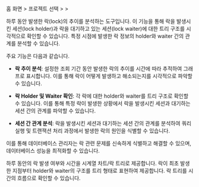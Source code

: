 홈 화면 &gt; 프로젝트 선택 &gt; <Cmdname sid="side_analysis" className="uitext" /> &gt; <Cmdname sid="side_dbLockTree" className="uitext" />

<InDoc product='cubrid,postgresql,oracle,oracle-pro,oracle-v1'>

하루 동안 발생한 락(lock)의 추이를 분석하는 도구입니다. 이 기능을 통해 락을 발생시킨 세션(lock holder)과 락을 대기하고 있는 세션(lock waiter)에 대한 트리 구조를 시각적으로 확인할 수 있습니다. 특정 시점에 발생한 락 정보의 holder와 waiter 간의 관계를 분석할 수 있습니다.

주요 기능은 다음과 같습니다.

* **락 추이 분석**: 설정한 조회 기간 동안 발생한 락의 추이를 시간에 따라 추적하여 그래프로 표시합니다. 이를 통해 락이 어떻게 발생하고 해소되는지를 시각적으로 파악할 수 있습니다.

* **락 Holder 및 Waiter 확인**: 각 락에 대한 holder와 waiter를 트리 구조로 확인할 수 있습니다. 이를 통해 특정 락이 발생한 상황에서 락을 발생시킨 세션과 대기하는 세션 간의 관계를 파악할 수 있습니다.

* **세션 간 관계 분석**: 락을 발생시킨 세션과 대기하는 세션 간의 관계를 분석하여 쿼리 실행 및 트랜잭션 처리 과정에서 발생한 락의 원인을 식별할 수 있습니다.

이를 통해 데이터베이스 관리자는 락 관련 문제를 신속하게 식별하고 해결할 수 있으며, 데이터베이스 성능을 최적화할 수 있습니다.

</InDoc>

<Xclude product='cubrid,postgresql,oracle,oracle-pro,oracle-v1'>

하루 동안의 락 발생 여부와 시간을 시계열 차트/락 트리로 제공합니다. 락이 최초 발생한 지점부터 holder와 waiter의 구조를 트리 형태로 표현하여 제공합니다. 락 트리를 시간의 흐름으로 확인할 수 있습니다.

</Xclude>